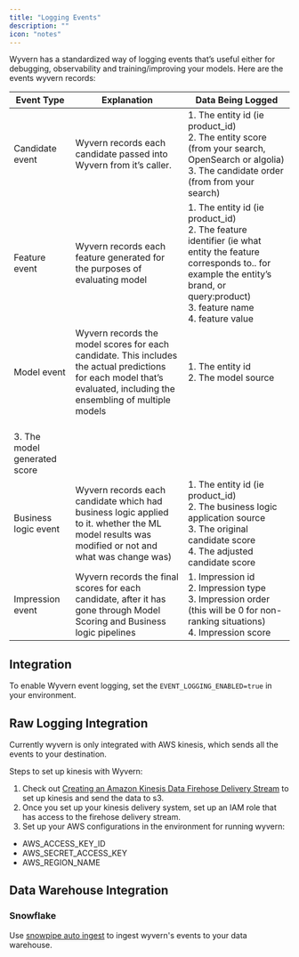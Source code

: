 ```yaml
---
title: "Logging Events"
description: ""
icon: "notes"
---
```


Wyvern has a standardized way of logging events that’s useful either for debugging, observability and training/improving your models. Here are the events wyvern records:

| Event Type                         | Explanation                                                                                                                                                           | Data Being Logged                                                                                                                                                                                         |
| ---------------------------------- | --------------------------------------------------------------------------------------------------------------------------------------------------------------------- | --------------------------------------------------------------------------------------------------------------------------------------------------------------------------------------------------------- |
| Candidate event                    | Wyvern records each candidate passed into Wyvern from it’s caller.                                                                                                    | 1. The entity id (ie product_id)<br />2. The entity score (from your search, OpenSearch or algolia)<br />3. The candidate order (from from your search)                                                   |
| Feature event                      | Wyvern records each feature generated for the purposes of evaluating model                                                                                            | 1. The entity id (ie product_id)<br />2. The feature identifier (ie what entity the feature corresponds to.. for example the entity’s brand, or query:product)<br />3. feature name<br />4. feature value |
| Model event                        | Wyvern records the model scores for each candidate. This includes the actual predictions for each model that’s evaluated, including the ensembling of multiple models | 1. The entity id<br />2. The model source                                                                                                                                                                 |
| <br />3. The model generated score |
| Business logic event               | Wyvern records each candidate which had business logic applied to it. whether the ML model results was modified or not and what was change was)                       | 1. The entity id (ie product_id)<br />2. The business logic application source<br />3. The original candidate score<br />4. The adjusted candidate score                                                  |
| Impression event                   | Wyvern records the final scores for each candidate, after it has gone through Model Scoring and Business logic pipelines                                              | 1. Impression id<br />2. Impression type<br />3. Impression order (this will be 0 for non-ranking situations)<br />4. Impression score                                                                    |

## Integration

To enable Wyvern event logging, set the `EVENT_LOGGING_ENABLED=true` in your environment.

## Raw Logging Integration

Currently wyvern is only integrated with AWS kinesis, which sends all the events to your destination.

Steps to set up kinesis with Wyvern:

1. Check out [Creating an Amazon Kinesis Data Firehose Delivery Stream](https://docs.aws.amazon.com/firehose/latest/dev/basic-create.html) to set up kinesis and send the data to s3.
2. Once you set up your kinesis delivery system, set up an IAM role that has access to the firehose delivery stream.
3. Set up your AWS configurations in the environment for running wyvern:

- AWS_ACCESS_KEY_ID
- AWS_SECRET_ACCESS_KEY
- AWS_REGION_NAME

## Data Warehouse Integration

### Snowflake

Use [snowpipe auto ingest](https://docs.snowflake.com/en/user-guide/data-load-snowpipe-auto-s3) to ingest wyvern's events to your data warehouse.
